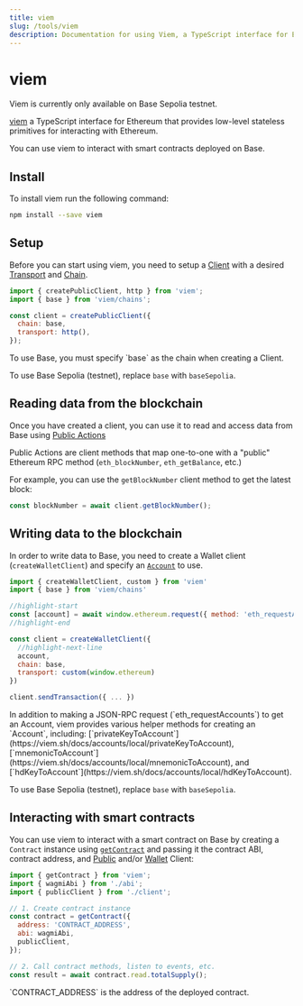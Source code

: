 ```yaml
---
title: viem
slug: /tools/viem
description: Documentation for using Viem, a TypeScript interface for EVM-compatible blockchains. This page covers installation, setup, and various functionalities such as reading and writing blockchain data and interacting with smart contracts on Base.
---
```


# viem

<Info>
Viem is currently only available on Base Sepolia testnet.
</Info>

[viem](https://viem.sh/) a TypeScript interface for Ethereum that provides low-level stateless primitives for interacting with Ethereum.

You can use viem to interact with smart contracts deployed on Base.

## Install

To install viem run the following command:

```bash
npm install --save viem
```

## Setup

Before you can start using viem, you need to setup a [Client](https://viem.sh/docs/clients/intro.html) with a desired [Transport](https://viem.sh/docs/clients/intro.html) and [Chain](https://viem.sh/docs/chains/introduction).

```javascript
import { createPublicClient, http } from 'viem';
import { base } from 'viem/chains';

const client = createPublicClient({
  chain: base,
  transport: http(),
});
```

<Info>
To use Base, you must specify `base` as the chain when creating a Client.

To use Base Sepolia (testnet), replace `base` with `baseSepolia`.
</Info>

## Reading data from the blockchain

Once you have created a client, you can use it to read and access data from Base using [Public Actions](https://viem.sh/docs/actions/public/introduction.html)

Public Actions are client methods that map one-to-one with a "public" Ethereum RPC method (`eth_blockNumber`, `eth_getBalance`, etc.)

For example, you can use the `getBlockNumber` client method to get the latest block:

```javascript
const blockNumber = await client.getBlockNumber();
```

## Writing data to the blockchain

In order to write data to Base, you need to create a Wallet client (`createWalletClient`) and specify an [`Account`](https://ethereum.org/en/developers/docs/accounts/) to use.

```javascript
import { createWalletClient, custom } from 'viem'
import { base } from 'viem/chains'

//highlight-start
const [account] = await window.ethereum.request({ method: 'eth_requestAccounts' })
//highlight-end

const client = createWalletClient({
  //highlight-next-line
  account,
  chain: base,
  transport: custom(window.ethereum)
})

client.sendTransaction({ ... })
```

<Info>
In addition to making a JSON-RPC request (`eth_requestAccounts`) to get an Account, viem provides various helper methods for creating an `Account`, including: [`privateKeyToAccount`](https://viem.sh/docs/accounts/local/privateKeyToAccount), [`mnemonicToAccount`](https://viem.sh/docs/accounts/local/mnemonicToAccount), and [`hdKeyToAccount`](https://viem.sh/docs/accounts/local/hdKeyToAccount).

To use Base Sepolia (testnet), replace `base` with `baseSepolia`.
</Info>

## Interacting with smart contracts

You can use viem to interact with a smart contract on Base by creating a `Contract` instance using [`getContract`](https://viem.sh/docs/contract/getContract.html) and passing it the contract ABI, contract address, and [Public](https://viem.sh/docs/clients/public.html) and/or [Wallet](https://viem.sh/docs/clients/wallet.html) Client:

```javascript
import { getContract } from 'viem';
import { wagmiAbi } from './abi';
import { publicClient } from './client';

// 1. Create contract instance
const contract = getContract({
  address: 'CONTRACT_ADDRESS',
  abi: wagmiAbi,
  publicClient,
});

// 2. Call contract methods, listen to events, etc.
const result = await contract.read.totalSupply();
```

<Info>
`CONTRACT_ADDRESS` is the address of the deployed contract.
</Info> 